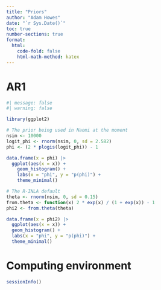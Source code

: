 ```yaml
---
title: "Priors"
author: "Adam Howes"
date: "`r Sys.Date()`"
toc: true
number-sections: true
format: 
  html: 
    code-fold: false
    html-math-method: katex
---
```


# AR1

```r
#| message: false
#| warning: false

library(ggplot2)

# The prior being used in Naomi at the moment
nsim <- 10000
logit_phi <- rnorm(nsim, 0, sd = 2.582)
phi <- (2 * plogis(logit_phi)) - 1

data.frame(x = phi) |>
  ggplot(aes(x = x)) +
    geom_histogram() +
    labs(x = "phi", y = "p(phi)") +
    theme_minimal()

# The R-INLA default
theta <- rnorm(nsim, 0, sd = 0.15)
from.theta <- function(x) 2 * exp(x) / (1 + exp(x)) - 1
phi2 <- from.theta(theta)

data.frame(x = phi2) |>
  ggplot(aes(x = x)) +
  geom_histogram() +
  labs(x = "phi", y = "p(phi)") +
  theme_minimal()
```

# Computing environment

```r
sessionInfo()
```